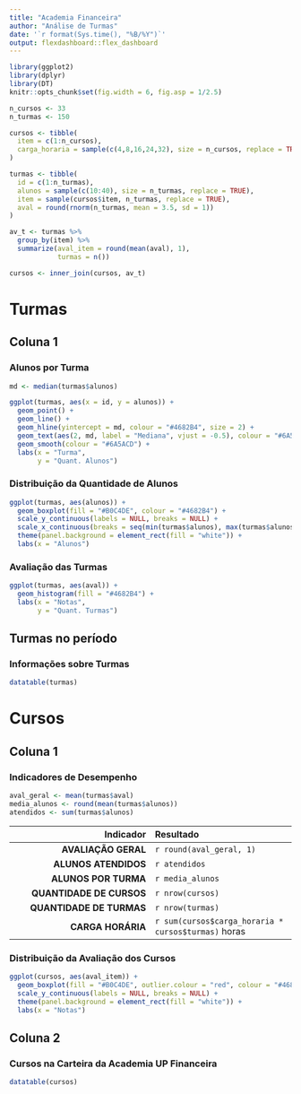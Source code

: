 ---
title: "Academia Financeira"
author: "Análise de Turmas"
date: '`r format(Sys.time(), "%B/%Y")`'
output: flexdashboard::flex_dashboard
---

```{r setup, include=FALSE}
library(ggplot2)
library(dplyr)
library(DT)
knitr::opts_chunk$set(fig.width = 6, fig.asp = 1/2.5)
```

```{r dados}
n_cursos <- 33
n_turmas <- 150

cursos <- tibble(
  item = c(1:n_cursos),
  carga_horaria = sample(c(4,8,16,24,32), size = n_cursos, replace = TRUE)
)

turmas <- tibble(
  id = c(1:n_turmas),
  alunos = sample(c(10:40), size = n_turmas, replace = TRUE),
  item = sample(cursos$item, n_turmas, replace = TRUE),
  aval = round(rnorm(n_turmas, mean = 3.5, sd = 1))
)

av_t <- turmas %>% 
  group_by(item) %>% 
  summarize(aval_item = round(mean(aval), 1),
            turmas = n())

cursos <- inner_join(cursos, av_t)
```

# Turmas

## Coluna 1

### Alunos por Turma
```{r}
md <- median(turmas$alunos)

ggplot(turmas, aes(x = id, y = alunos)) +
  geom_point() + 
  geom_line() + 
  geom_hline(yintercept = md, colour = "#4682B4", size = 2) + 
  geom_text(aes(2, md, label = "Mediana", vjust = -0.5), colour = "#6A5ACD") + 
  geom_smooth(colour = "#6A5ACD") +
  labs(x = "Turma",
       y = "Quant. Alunos")
```

### Distribuição da Quantidade de Alunos
```{r}
ggplot(turmas, aes(alunos)) + 
  geom_boxplot(fill = "#B0C4DE", colour = "#4682B4") + 
  scale_y_continuous(labels = NULL, breaks = NULL) +
  scale_x_continuous(breaks = seq(min(turmas$alunos), max(turmas$alunos), by = 5)) +
  theme(panel.background = element_rect(fill = "white")) +
  labs(x = "Alunos")
```


### Avaliação das Turmas

```{r}
ggplot(turmas, aes(aval)) + 
  geom_histogram(fill = "#4682B4") + 
  labs(x = "Notas",
       y = "Quant. Turmas")
```



## Turmas no período

### Informações sobre Turmas

```{r}
datatable(turmas)
```

# Cursos

## Coluna 1
### Indicadores de Desempenho

```{r indicadores}
aval_geral <- mean(turmas$aval)
media_alunos <- round(mean(turmas$alunos))
atendidos <- sum(turmas$alunos)
```

| Indicador | Resultado |
|---------------------------:|:---------------------------|
| **AVALIAÇÃO GERAL**      | `r round(aval_geral, 1)` |
| **ALUNOS ATENDIDOS**     | `r atendidos` |
| **ALUNOS POR TURMA**     | `r media_alunos` |
| **QUANTIDADE DE CURSOS** | `r nrow(cursos)` |
| **QUANTIDADE DE TURMAS** | `r nrow(turmas)` |
| **CARGA HORÁRIA** | `r sum(cursos$carga_horaria * cursos$turmas)` horas |


### Distribuição da Avaliação dos Cursos

```{r}
ggplot(cursos, aes(aval_item)) + 
  geom_boxplot(fill = "#B0C4DE", outlier.colour = "red", colour = "#4682B4") + 
  scale_y_continuous(labels = NULL, breaks = NULL) +
  theme(panel.background = element_rect(fill = "white")) +
  labs(x = "Notas")
```


## Coluna 2

### Cursos na Carteira da Academia UP Financeira
```{r}
datatable(cursos)
```

